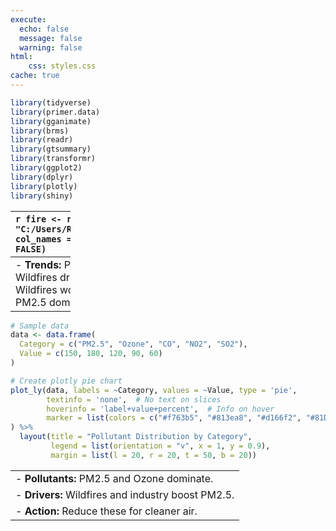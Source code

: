 ```yaml
---
execute: 
  echo: false
  message: false
  warning: false
html:
    css: styles.css
cache: true
---
```



```r
library(tidyverse)
library(primer.data)
library(gganimate)
library(brms)
library(readr)
library(gtsummary)
library(transformr)
library(ggplot2)
library(dplyr)
library(plotly)
library(shiny)
```

---------
```r
fire <- read_csv(file = "C:/Users/RG/Downloads/Air_Quality.csv", col_names = TRUE, show_col_types = FALSE)
```

```r
data <- data.frame(
  Date = rep(seq(as.Date("2023-01-01"), as.Date("2023-01-05"), by = "days"), each = 3),
  Pollutant = rep(c("PM2.5", "Ozone", "CO"), times = 5),
  AQI = c(150, 120, 90, 200, 180, 110, 180, 160, 130, 210, 190, 120, 170, 150, 100)
)

animated_bar <- ggplot(data, aes(x = reorder(Pollutant, -AQI), y = AQI, fill = Pollutant)) +
  geom_bar(stat = "identity") +
  labs(title = "Air Quality Index Over Time", 
       subtitle = "Date: {frame_time}", 
       x = "Pollutant", 
       y = "AQI") +
  scale_fill_manual(values = c(
  "#F06292", 
    "#D81B60", 
    "#D5006D"  
  )) +
  theme_minimal() +
  theme(legend.position = "none") +
  transition_time(Date) +
  ease_aes('linear')

animate(animated_bar, nframes = 100, fps = 10)

```
PM2.5 - fine particulate matter made of dust, soot, and chemicals that pose serious health risks.




-------------
- **Trends:** PM2.5 varies most.  
- **Peaks:** Wildfires drive PM2.5 spikes.  
- **Impact:** Wildfires worsen air quality.  
- **Driver:** PM2.5 dominates pollution.    
----------


```r
# Sample data
data <- data.frame(
  Category = c("PM2.5", "Ozone", "CO", "NO2", "SO2"),
  Value = c(150, 180, 120, 90, 60)
)

# Create plotly pie chart
plot_ly(data, labels = ~Category, values = ~Value, type = 'pie',
        textinfo = 'none',  # No text on slices
        hoverinfo = 'label+value+percent',  # Info on hover
        marker = list(colors = c("#f763b5", "#813ea8", "#d166f2", "#81D4FA", "#1976D2"))
) %>%
  layout(title = "Pollutant Distribution by Category",
         legend = list(orientation = "v", x = 1, y = 0.9),
         margin = list(l = 20, r = 20, t = 50, b = 20))

```
-----------
- **Pollutants:** PM2.5 and Ozone dominate.  
- **Drivers:** Wildfires and industry boost PM2.5.  
- **Action:** Reduce these for cleaner air.  
--------